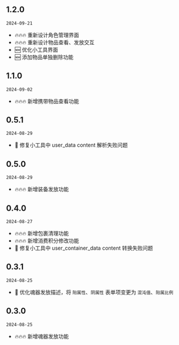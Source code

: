 ## 1.2.0

`2024-09-21`

- 🔥🔥🔥 重新设计角色管理界面
- 🔥🔥🔥 重新设计物品查看、发放交互
- 🆕 优化小工具界面
- 🆕 添加物品单独删除功能

## 1.1.0

`2024-09-02`

- 🔥🔥🔥 新增携带物品查看功能

## 0.5.1

`2024-08-29`

- 🐞 修复小工具中 user_data content 解析失败问题

## 0.5.0

`2024-08-29`

- 🔥🔥🔥 新增装备发放功能

## 0.4.0

`2024-08-27`

- 🔥🔥🔥 新增包裹清理功能
- 🔥🔥🔥 新增消费积分修改功能
- 🐞 修复小工具中 user_container_data content 转换失败问题

## 0.3.1

`2024-08-25`

- 💄 优化魂器发放描述，将 `阳属性`、`阴属性` 表单项变更为 `混沌值`、`阳属比例`

## 0.3.0

`2024-08-25`

- 🔥🔥🔥 新增魂器发放功能
